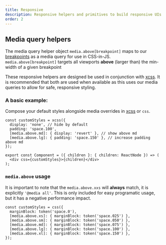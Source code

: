 ```yaml
---
title: Responsive
description: Responsive helpers and primitives to build responsive UIs with
order: 2
---
```


## Media query helpers

The media query helper object `media.above[breakpoint]` maps to our [breakpoints](/components/primitives/responsive/breakpoints/examples) as a media query for use in CSS-in-JS. `media.above[breakpoint]` targets all viewports **above** (larger than) the min-width of a given breakpoint

These responsive helpers are designed be used in conjunction with [xcss](/components/primitives/xcss). It is recommended that both are used when available as this uses our media queries to allow for safe, responsive styling.

### A basic example:

Compose your default styles alongside media overrides in [xcss](/components/primitives/xcss) or `css`.

```tsx
const customStyles = xcss({
  display: 'none', // hide by default
  padding: 'space.100',
  [media.above.md]: { display: 'revert' }, // show above md
  [media.above.lg]: { padding: 'space.150' }, // increase padding above md
});

export const Component = ({ children }: { children: ReactNode }) => (
  <div css={customStyles}>{children}</div>
);
```

### `media.above` usage

It is important to note that the `media.above.xxs` will **always** match, it is explicitly `'@media all'`. This is only included for easy programatic usage, but it has a negative performance impact.

```tsx
const customStyles = css({
  marginBlock: token('space.0'),
  [media.above.xs]: { marginBlock: token('space.025') },
  [media.above.sm]: { marginBlock: token('space.050') },
  [media.above.md]: { marginBlock: token('space.075') },
  [media.above.lg]: { marginBlock: token('space.100') },
  [media.above.xl]: { marginBlock: token('space.150') },
});
```
